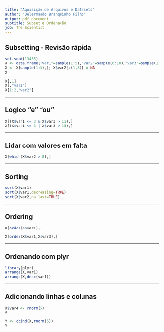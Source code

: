 ```yaml
---
title: "Aquisição de Arquivos e Datasets"
author: "Delermando Branquinho Filho"
output: pdf_document
subtitle: Subset e Ordenação
job: The Scientist
---
```



## Subsetting - Revisão rápida

```r
set.seed(13435)
X <- data.frame("var1"=sample(1:5),"var2"=sample(6:10),"var3"=sample(11:15))
X <- X[sample(1:5),]; X$var2[c(1,3)] = NA
X
```


```r
X[,1]
X[,"var1"]
X[1:2,"var2"]
```


---

## Logico "e"  "ou"

```r
X[(X$var1 <= 3 & X$var3 > 11),]
X[(X$var1 <= 3 | X$var3 > 15),]
```

---

## Lidar com valores em falta

```r
X[which(X$var2 > 8),]
```

---

## Sorting

```r
sort(X$var1)
sort(X$var1,decreasing=TRUE)
sort(X$var2,na.last=TRUE)
```


---

## Ordering

```r
X[order(X$var1),]
```


```r
X[order(X$var1,X$var3),]
```

---

## Ordenando com plyr

```r
library(plyr)
arrange(X,var1)
arrange(X,desc(var1))
```


---

## Adicionando linhas e colunas

```r
X$var4 <- rnorm(5)
X
```


```r
Y <- cbind(X,rnorm(5))
Y
```



